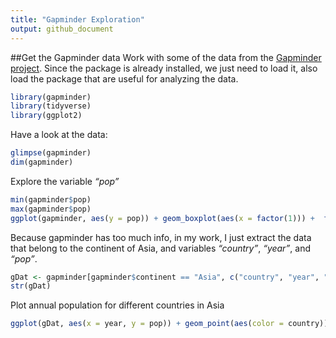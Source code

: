 ```yaml
---
title: "Gapminder Exploration"
output: github_document
---
```

##Get the Gapminder data
Work with some of the data from the [Gapminder project](http://www.gapminder.org). Since the package is already installed, we just need to load it, also load the package that are useful for analyzing the data.

```r
library(gapminder)
library(tidyverse)
library(ggplot2)
```


Have a look at the data:
```r
glimpse(gapminder)
dim(gapminder)
```

Explore the variable *"pop"*
```r
min(gapminder$pop)
max(gapminder$pop)
ggplot(gapminder, aes(y = pop)) + geom_boxplot(aes(x = factor(1))) +  facet_wrap(~continent, scales = "free")
```

Because gapminder has too much info, in my work, I just extract the data that belong to the continent of Asia, and variables *"country"*, *"year"*, and *"pop"*.
```r
gDat <- gapminder[gapminder$continent == "Asia", c("country", "year", "pop")]
str(gDat)
```

Plot annual population for different countries in Asia 
```r
ggplot(gDat, aes(x = year, y = pop)) + geom_point(aes(color = country)) 
```


